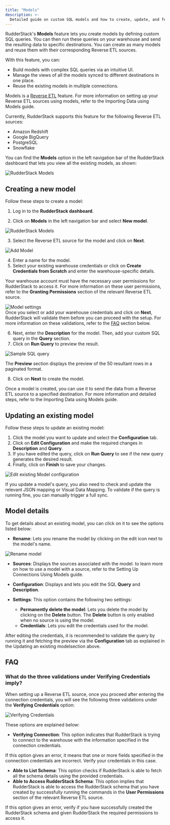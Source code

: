 ```yaml
---
title: "Models"
description: >-
  Detailed guide on custom SQL models and how to create, update, and fetch their details in the RudderStack dashboard.
---
```


RudderStack's **Models** feature lets you create models by defining custom SQL queries. You can then run these queries on your warehouse and send the resulting data to specific destinations. You can create as many models and reuse them with their corresponding Reverse ETL sources.

With this feature, you can:

* Build models with complex SQL queries via an intuitive UI.
* Manage the views of all the models synced to different destinations in one place.
* Reuse the existing models in multiple connections.

<div class="successBlock">
  
Models is a <a href="https://www.rudderstack.com/docs/sources/reverse-etl/">Reverse ETL</a> feature. For more information on setting up your Reverse ETL sources using models, refer to the <Link to="/sources/reverse-etl/common-settings/importing-data-using-models/">Importing Data using Models</Link> guide.
</div>

<div class="infoBlock">

Currently, RudderStack supports this feature for the following Reverse ETL sources:
<ul>
<li><Link to="/sources/reverse-etl/amazon-redshift/">Amazon Redshift</Link></li> 
<li><Link to="/sources/reverse-etl/google-bigquery/">Google BigQuery</Link></li>
<li><Link to="/sources/reverse-etl/postgresql/">PostgreSQL</Link></li>
<li><Link to="/sources/reverse-etl/snowflake/">Snowflake</Link></li>
</ul>
</div>

You can find the **Models** option in the left navigation bar of the RudderStack dashboard that lets you view all the existing models, as shown:

<img src="../../../assets/warehouse-actions-sources/models-view-dashboard.png" alt="RudderStack Models" />

## Creating a new model

Follow these steps to create a model:

1. Log in to the **RudderStack dashboard**.

2. Click on **Models** in the left navigation bar and select **New model**.

<img src="../../../assets/warehouse-actions-sources/models-dashboard.png" alt="RudderStack Models"/>

3. Select the Reverse ETL source for the model and click on **Next**.

<img src="../../../assets/warehouse-actions-sources/select-source-model.png" alt="Add Model"/>

4. Enter a name for the model.
5. Select your existing warehouse credentials or click on **Create Credentials from Scratch** and enter the warehouse-specific details.
 
<div class="warningBlock">

Your warehouse account must have the necessary user permissions for RudderStack to access it. For more information on these user permissions, refer to the <strong>Granting Permissions</strong> section of the relevant <Link to="/sources/reverse-etl/">Reverse ETL</Link> source.
</div>

<img src="../../../assets/warehouse-actions-sources/model-settings.png" alt="Model settings" />

<div class="infoBlock">
Once you select or add your warehouse credentials and click on <strong>Next</strong>, RudderStack will validate them before you can proceed with the setup. For more information on these validations, refer to the <a href="#faq">FAQ</a> section below.
</div>

6. Next, enter the **Description** for the model. Then, add your custom SQL query in the **Query** section. 
7. Click on **Run Query** to preview the result.

<img src="../../../assets/warehouse-actions-sources/sample-sql-query.png" alt="Sample SQL query" />

<div class="infoBlock">

The <strong>Preview</strong> section displays the preview of the 50 resultant rows in a paginated format.
</div>

8. Click on **Next** to create the model.

<div class="infoBlock">
Once a model is created, you can use it to send the data from a Reverse ETL source to a specified destination. For more information and detailed steps, refer to the <Link to="/sources/reverse-etl/common-settings/importing-data-using-models/">Importing Data using Models</Link> guide.
</div>

## Updating an existing model

Follow these steps to update an existing model:

1. Click the model you want to update and select the **Configuration** tab.
2. Click on **Edit Configuration** and make the required changes in  **Description** and **Query**.
3. If you have edited the query, click on **Run Query** to see if the new query generates the desired result.
4. Finally, click on **Finish** to save your changes.

<img src="../../../assets/warehouse-actions-sources/edit-model-configuration.png" alt="Edit existing Model configuration" />

<div class="infoBlock">
  
If you update a model's query, you also need to check and update the relevant JSON mapping or <Link to="/sources/reverse-etl/features/visual-data-mapper/">Visual Data Mapping</Link>. To validate if the query is running fine, you can manually trigger a full sync.
</div>

## Model details

To get details about an existing model, you can click on it to see the options listed below:

- **Rename**: Lets you rename the model by clicking on the edit icon next to the model's name.

<img src="../../../assets/warehouse-actions-sources/model-rename.png" alt="Rename model" />

- **Sources**: Displays the sources associated with the model. to learn more on how to use a model with a source, refer to the <Link to="/sources/reverse-etl/features/models/">Setting Up Connections Using Models</Link> guide.
- **Configuration**: Displays and lets you edit the SQL **Query** and **Description**.
- **Settings**: This option contains the following two settings:

   - **Permanently delete the model**: Lets you delete the model by clicking on the **Delete** button. The **Delete** button is only enabled when no source is using the model.
   - **Credentials**: Lets you edit the credentials used for the model.

<div class="infoBlock">

After editing the credentials, it is recommended to validate the query by running it and fetching the preview via the <strong>Configuration</strong> tab as explained in the <Link to="/sources/reverse-etl/features/models/#updating-an-existing-model">Updating an existing model</Link>section above.
</div>

## FAQ

### What do the three validations under Verifying Credentials imply?

When setting up a Reverse ETL source, once you proceed after entering the connection credentials, you will see the following three validations under the **Verifying Credentials** option:

<img src="../../../assets/validations.png" alt="Verifying Credentials" />

These options are explained below:

* **Verifying Connection**: This option indicates that RudderStack is trying to connect to the warehouse with the information specified in the connection credentials. 

<div class="warningBlock">

If this option gives an error, it means that one or more fields specified in the connection credentials are incorrect. Verify your credentials in this case.
</div>

* **Able to List Schema**: This option checks if RudderStack is able to fetch all the schema details using the provided credentials. 
* **Able to Access RudderStack Schema**: This option implies that RudderStack is able to access the RudderStack schema that you have created by successfully running the commands in the **User Permissions** section of the relevant <Link to="/sources/reverse-etl">Reverse ETL source</Link>. 

<div class="warningBlock">

If this option gives an error, verify if you have successfully created the RudderStack schema and given RudderStack the required permissions to access it.
</div>


